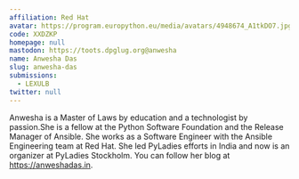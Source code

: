 ```yaml
---
affiliation: Red Hat
avatar: https://program.europython.eu/media/avatars/4948674_A1tkDO7.jpg
code: XXDZKP
homepage: null
mastodon: https://toots.dpglug.org@anwesha
name: Anwesha Das
slug: anwesha-das
submissions:
  - LEXULB
twitter: null
---
```


Anwesha is a Master of Laws by education and a technologist by passion.She is a
fellow at the Python Software Foundation and the Release Manager of Ansible. She
works as a Software Engineer with the Ansible Engineering team at Red Hat. She
led PyLadies efforts in India and now is an organizer at PyLadies Stockholm. You
can follow her blog at https://anweshadas.in.
